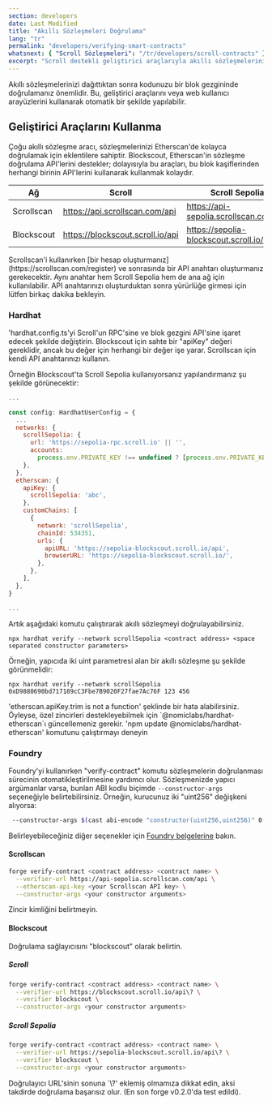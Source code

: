 ```yaml
---
section: developers
date: Last Modified
title: "Akıllı Sözleşmeleri Doğrulama"
lang: "tr"
permalink: "developers/verifying-smart-contracts"
whatsnext: { "Scroll Sözleşmeleri": "/tr/developers/scroll-contracts" }
excerpt: "Scroll destekli geliştirici araçlarıyla akıllı sözleşmelerinizi kolayca doğrulayın"
---
```



Akıllı sözleşmelerinizi dağıttıktan sonra kodunuzu bir blok gezgininde doğrulamanız önemlidir. Bu, geliştirici araçlarını veya web kullanıcı arayüzlerini kullanarak otomatik bir şekilde yapılabilir.

## Geliştirici Araçlarını Kullanma

Çoğu akıllı sözleşme aracı, sözleşmelerinizi Etherscan'de kolayca doğrulamak için eklentilere sahiptir. Blockscout, Etherscan'in sözleşme doğrulama API'lerini destekler; dolayısıyla bu araçları, bu blok kaşiflerinden herhangi birinin API'lerini kullanarak kullanmak kolaydır.

| Ağ         | Scroll | Scroll Sepolia                                  |
| ---------- | -------------------------------- | ---------------------------------------- |
| Scrollscan | https://api.scrollscan.com/api   | https://api-sepolia.scrollscan.com/api   |
| Blockscout | https://blockscout.scroll.io/api | https://sepolia-blockscout.scroll.io/api |

<Aside type="tip" title=" Scrollscan API Kullanma">
  Scrollscan'i kullanırken [bir hesap oluşturmanız](https://scrollscan.com/register) ve sonrasında bir API anahtarı oluşturmanız gerekecektir. Aynı anahtar hem Scroll Sepolia hem de ana ağ için kullanılabilir. API anahtarınızı oluşturduktan sonra yürürlüğe girmesi için lütfen birkaç dakika bekleyin.
</Aside>

### Hardhat

'hardhat.config.ts'yi Scroll'un RPC'sine ve blok gezgini API'sine işaret edecek şekilde değiştirin. Blockscout için sahte bir "apiKey" değeri gereklidir, ancak bu değer için herhangi bir değer işe yarar. Scrollscan için kendi API anahtarınızı kullanın.

Örneğin Blockscout'ta Scroll Sepolia kullanıyorsanız yapılandırmanız şu şekilde görünecektir:
```javascript
...

const config: HardhatUserConfig = {
  ...
  networks: {
    scrollSepolia: {
      url: 'https://sepolia-rpc.scroll.io' || '',
      accounts:
        process.env.PRIVATE_KEY !== undefined ? [process.env.PRIVATE_KEY] : [],
    },
  },
  etherscan: {
    apiKey: {
      scrollSepolia: 'abc',
    },
    customChains: [
      {
        network: 'scrollSepolia',
        chainId: 534351,
        urls: {
          apiURL: 'https://sepolia-blockscout.scroll.io/api',
          browserURL: 'https://sepolia-blockscout.scroll.io/',
        },
      },
    ],
  },
}

...
```

Artık aşağıdaki komutu çalıştırarak akıllı sözleşmeyi doğrulayabilirsiniz.

```solidity
npx hardhat verify --network scrollSepolia <contract address> <space separated constructor parameters>
```

Örneğin, yapıcıda iki uint parametresi alan bir akıllı sözleşme şu şekilde görünmelidir:

```solidity
npx hardhat verify --network scrollSepolia 0xD9880690bd717189cC3Fbe7B9020F27fae7Ac76F 123 456
```

<Aside type="danger" title="Warning">
  'etherscan.apiKey.trim is not a function' şeklinde bir hata alabilirsiniz. Öyleyse, özel zincirleri destekleyebilmek için `@nomiclabs/hardhat-etherscan`ı güncellemeniz gerekir. 'npm update @nomiclabs/hardhat-etherscan' komutunu çalıştırmayı deneyin
</Aside>

### Foundry

Foundry'yi kullanırken "verify-contract" komutu sözleşmelerin doğrulanması sürecinin otomatikleştirilmesine yardımcı olur. Sözleşmenizde yapıcı argümanlar varsa, bunları ABI kodlu biçimde `--constructor-args` seçeneğiyle belirtebilirsiniz. Örneğin, kurucunuz iki "uint256" değişkeni alıyorsa:
```bash
 --constructor-args $(cast abi-encode "constructor(uint256,uint256)" 0 7)
```

Belirleyebileceğiniz diğer seçenekler için [Foundry belgelerine](https://book.getfoundry.sh/reference/forge/forge-verify-contract) bakın.


#### Scrollscan

```bash
forge verify-contract <contract address> <contract name> \
  --verifier-url https://api-sepolia.scrollscan.com/api \
  --etherscan-api-key <your Scrollscan API key> \
  --constructor-args <your constructor arguments>
```
<Aside type="caution" title="Caution">
  Zincir kimliğini belirtmeyin.
</Aside>

#### Blockscout

Doğrulama sağlayıcısını "blockscout" olarak belirtin.

##### Scroll 
```bash
forge verify-contract <contract address> <contract name> \
  --verifier-url https://blockscout.scroll.io/api\? \
  --verifier blockscout \
  --constructor-args <your constructor arguments>  
```

##### Scroll Sepolia
```bash
forge verify-contract <contract address> <contract name> \
  --verifier-url https://sepolia-blockscout.scroll.io/api\? \
  --verifier blockscout \
  --constructor-args <your constructor arguments>
```

<Aside type="danger" title="Warning">
  Doğrulayıcı URL'sinin sonuna `\?' eklemiş olmamıza dikkat edin, aksi takdirde doğrulama başarısız olur. (En son forge v0.2.0'da test edildi).
</Aside>